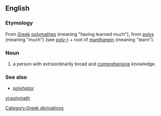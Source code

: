 ==English==
===Etymology===
From [[w:Greek language|Greek]][[Category:Greek derivations]] [[polymathes]] (meaning "having learned much"), from [[polys]] (meaning "much") (see [[poly-]]) + root of [[manthanein]] (meaning "learn"). 
<!-- Source The Online Etymology Dictionary http://www.etymonline.com/index.php?search=polymath&searchmode=none -->

===Noun===
# a person with extraordinarily broad and [[comprehensive]] knowledge.

===See also===
* [[polyhistor]]

[[vi:polymath]]